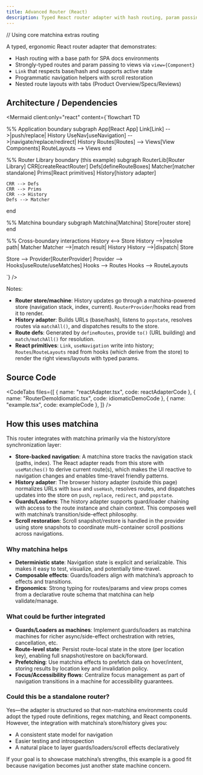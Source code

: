 ```yaml
---
title: Advanced Router (React)
description: Typed React router adapter with hash routing, param passing, nested layouts, and tabbed routes leveraging matchina store and history integration.
---
```


// Using core matchina extras routing

A typed, ergonomic React router adapter that demonstrates:

- Hash routing with a base path for SPA docs environments
- Strongly-typed routes and param passing to views via `view={Component}`
- `Link` that respects base/hash and supports active state
- Programmatic navigation helpers with scroll restoration
- Nested route layouts with tabs (Product Overview/Specs/Reviews)

<div className="not-content">
  <RouterAdvancedExample client:only="react" />
</div>


## Architecture / Dependencies

 <Mermaid client:only="react"
          content={`flowchart TD

  %% Application boundary
  subgraph App[React App]
    Link[Link] -->|push/replace| History
    UseNav[useNavigation] -->|navigate/replace/redirect| History
    Routes[Routes] --> Views[View Components]
    RouteLayouts --> Views
  end

  %% Router Library boundary (this example)
  subgraph RouterLib[Router Library]
    CRR[createReactRouter]
    Defs[defineRouteBoxes]
    Matcher[matcher standalone]
    Prims[React primitives]
    History[history adapter]

    CRR --> Defs
    CRR --> Prims
    CRR --> History
    Defs --> Matcher
  end

  %% Matchina boundary
  subgraph Matchina[Matchina]
    Store[router store]
  end

  %% Cross-boundary interactions
  History <--> Store
  History -->|resolve path| Matcher
  Matcher -->|match result| History
  History -->|dispatch| Store

  Store --> Provider[RouterProvider]
  Provider --> Hooks[useRoute/useMatches]
  Hooks --> Routes
  Hooks --> RouteLayouts

`} />

Notes:

- **Router store/machine**: History updates go through a matchina-powered store (navigation stack, index, current). `RouterProvider`/hooks read from it to render.
- **History adapter**: Builds URLs (base/hash), listens to `popstate`, resolves routes via `matchAll()`, and dispatches results to the store.
- **Route defs**: Generated by `defineRoutes`, provide `to()` (URL building) and `match/matchAll()` for resolution.
- **React primitives**: `Link`, `useNavigation` write into history; `Routes`/`RouteLayouts` read from hooks (which derive from the store) to render the right views/layouts with typed params.


## Source Code

<CodeTabs
  files={[
    { name: "reactAdapter.tsx", code: reactAdapterCode },
    { name: "RouterDemoIdiomatic.tsx", code: idiomaticDemoCode },
    { name: "example.tsx", code: exampleCode },
  ]}
/>

## How this uses matchina

This router integrates with matchina primarily via the history/store synchronization layer:

- **Store-backed navigation**: A matchina store tracks the navigation stack (paths, index). The React adapter reads from this store with `useMatches()` to derive current route(s), which makes the UI reactive to navigation changes and enables time-travel friendly patterns.
- **History adapter**: The browser history adapter (outside this page) normalizes URLs with `base` and `useHash`, resolves routes, and dispatches updates into the store on `push`, `replace`, `redirect`, and `popstate`.
- **Guards/Loaders**: The history adapter supports guard/loader chaining with access to the route instance and chain context. This composes well with matchina’s transition/side-effect philosophy.
- **Scroll restoration**: Scroll snapshot/restore is handled in the provider using store snapshots to coordinate multi-container scroll positions across navigations.

### Why matchina helps

- **Deterministic state**: Navigation state is explicit and serializable. This makes it easy to test, visualize, and potentially time-travel.
- **Composable effects**: Guards/loaders align with matchina’s approach to effects and transitions.
- **Ergonomics**: Strong typing for routes/params and view props comes from a declarative route schema that matchina can help validate/manage.

### What could be further integrated

- **Guards/Loaders as machines**: Implement guards/loaders as matchina machines for richer async/side-effect orchestration with retries, cancellation, etc.
- **Route-level state**: Persist route-local state in the store (per location key), enabling full snapshot/restore on back/forward.
- **Prefetching**: Use matchina effects to prefetch data on hover/intent, storing results by location key and invalidation policy.
- **Focus/Accessibility flows**: Centralize focus management as part of navigation transitions in a machine for accessibility guarantees.

### Could this be a standalone router?

Yes—the adapter is structured so that non-matchina environments could adopt the typed route definitions, regex matching, and React components. However, the integration with matchina’s store/history gives you:

- A consistent state model for navigation
- Easier testing and introspection
- A natural place to layer guards/loaders/scroll effects declaratively

If your goal is to showcase matchina’s strengths, this example is a good fit because navigation becomes just another state machine concern.
